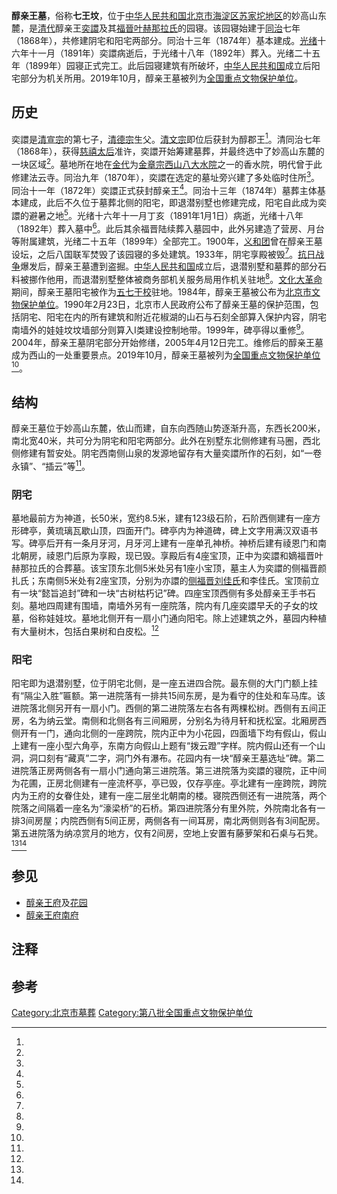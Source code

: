 {{coord|40.08136|116.07829|display=title}}
{{文物保护单位
| 级别 = 全国
| 说明 = 
| 省区市 = 北京市
| 图片 = 
| 名称 = 醇亲王墓
| 编号 = 8-0168-2-001
| 分类 = 古墓葬
| 时代 = [[清朝|清]]
| 所在 = 海淀区
| 登录 = 2019年10月
}}
'''醇亲王墓'''，俗称'''七王坟'''，位于[[中华人民共和国|中华人民共和国]][[北京市|北京市]][[海淀区|海淀区]][[苏家坨地区|苏家坨地区]]的妙高山东麓，是[[清朝|清代]]醇亲王[[奕譞|奕譞]]及其[[醇賢親王嫡妃|福晉]][[叶赫那拉氏|叶赫那拉氏]]的园寝。该园寝始建于[[同治|同治]]七年（1868年），共修建阴宅和阳宅两部分。同治十三年（1874年）基本建成。[[光绪|光绪]]十六年十一月（1891年）奕譞病逝后，于光绪十八年（1892年）葬入。光绪二十五年（1899年）园寝正式完工。此后园寝建筑有所破坏，[[中华人民共和国|中华人民共和国]]成立后阳宅部分为机关所用。2019年10月，醇亲王墓被列为[[全国重点文物保护单位|全国重点文物保护单位]]。

==历史==
{{see also|奕譞}}
奕譞是[[道光帝|清宣宗]]的第七子，[[光绪帝|清德宗]]生父{{r|seven|page=84}}。[[咸丰帝|清文宗]]即位后获封为醇郡王<ref name="four"/>。清同治七年（1868年），获得[[慈禧太后|慈禧太后]]准许，奕譞开始筹建墓葬，并最终选中了妙高山东麓的一块区域<ref name="eleven"/>。墓地所在地在[[金朝|金代]]为[[金章宗|金章宗]][[西山八大水院|西山八大水院]]之一的香水院{{r|one|page=329}}，明代曾于此修建法云寺。同治九年（1870年），奕譞在选定的墓址旁兴建了多处临时住所<ref name="eleven"/>。同治十一年（1872年）奕譞正式获封醇亲王<ref name="five"/>。同治十三年（1874年）墓葬主体基本建成{{r|one|page=329}}，此后不久位于墓葬北侧的阳宅，即退潜别墅也修建完成，阳宅自此成为奕譞的避暑之地<ref name="eleven"/>。光绪十六年十一月丁亥（1891年1月1日）病逝，光绪十八年（1892年）葬入墓中<ref name="six"/>。此后其余福晋陆续葬入墓园中，此外另建造了营房、月台等附属建筑，光绪二十五年（1899年）全部完工。1900年，[[义和团|义和团]]曾在醇亲王墓设坛，之后八国联军焚毁了该园寝的多处建筑{{r|ten|page=137}}。1933年，阴宅享殿被毁<ref name="thirteen"/>。[[中国抗日战争|抗日战争]]爆发后，醇亲王墓遭到盗掘。[[中华人民共和国|中华人民共和国]]成立后，退潜别墅和墓葬的部分石料被挪作他用，而退潜别墅整体被商务部机关服务局用作机关驻地<ref name="eleven"/>。[[文化大革命|文化大革命]]期间，醇亲王墓阳宅被作为[[五七干校|五七干校]]驻地{{r|seven|page=84}}。1984年，醇亲王墓被公布为[[北京市文物保护单位|北京市文物保护单位]]{{r|one|page=329}}。1990年2月23日，北京市人民政府公布了醇亲王墓的保护范围，包括阴宅、阳宅在内的所有建筑和附近花椒湖的山石与石刻全部算入保护内容，阴宅南墙外的娃娃坟坟墙部分则算入Ⅰ类建设控制地带{{r|nine|page=221-224}}。1999年，碑亭得以重修<ref name="thirteen"/>。2004年，醇亲王墓阴宅部分开始修缮{{r|seven|page=84}}，2005年4月12日完工{{r|eight|page=313}}。维修后的醇亲王墓成为西山的一处重要景点{{r|ten|page=138}}。2019年10月，醇亲王墓被列为[[全国重点文物保护单位|全国重点文物保护单位]]<ref name="twelve"/>。
==结构==
醇亲王墓位于妙高山东麓，依山而建，自东向西随山势逐渐升高，东西长200米，南北宽40米，共可分为阴宅和阳宅两部分{{r|one|page=329}}。此外在别墅东北侧修建有马圈，西北侧修建有暂安处。阴宅西南侧山泉的发源地留存有大量奕譞所作的石刻，如“一卷永镇”、“插云”等<ref name="eleven"/>。
===阴宅===
墓地最前方为神道，长50米，宽约8.5米，建有123级石阶，石阶西侧建有一座方形碑亭，黄琉璃瓦歇山顶，四面开门。碑亭内为神道碑，碑上文字用满汉双语书写。碑亭后开有一条月牙河，月牙河上建有一座单孔神桥。神桥后建有祾恩门和南北朝房，祾恩门后原为享殿，现已毁。享殿后有4座宝顶，正中为奕譞和嫡福晋叶赫那拉氏的合葬墓。该宝顶东北侧5米处另有1座小宝顶，墓主人为奕譞的侧福晋颜扎氏；东南侧5米处有2座宝顶，分别为亦譞的[[侧福晋刘佳氏|侧福晋刘佳氏]]和李佳氏。宝顶前立有一块“懿旨追封”碑{{efn|1=字迹未能全部考证出，但是能看出是追封福晋颜扎氏的<ref name="thirteen"/>。}}和一块“古树枯朽记”碑。四座宝顶西侧有多处醇亲王手书石刻。墓地四周建有围墙，南墙外另有一座院落，院内有几座奕譞早夭的子女的坟墓，俗称娃娃坟。墓地北侧开有一扇小门通向阳宅。除上述建筑之外，墓园内种植有大量树木，包括白果树和白皮松。{{r|two|page=542}}{{r|three|page=82-83}}{{r|seven|page=84}}{{r|ten|page=137}}<ref name="thirteen"/>

===阳宅===
阳宅即为退潜别墅，位于阴宅北侧，是一座五进四合院。最东侧的大门门额上挂有“隔尘入胜”匾额。第一进院落有一排共15间东房，是为看守的住处和车马库。该进院落北侧另开有一扇小门。西侧的第二进院落左右各有两棵松树。西侧有五间正房，名为纳云堂。南侧和北侧各有三间厢房，分别名为待月轩和抚松室。北厢房西侧开有一门，通向北侧的一座跨院，院内正中为小花园，四面墙下均有假山，假山上建有一座小型六角亭，东南方向假山上题有“拨云蹬”字样。院内假山还有一个山洞，洞口刻有“藏真”二字，洞门外有瀑布。花园内有一块“醇亲王墓选址”碑。第二进院落正房两侧各有一扇小门通向第三进院落。第三进院落为奕譞的寝院，正中间为花圃，正房北侧建有一座流杯亭，亭已毁，仅存亭座。亭北建有一座跨院，跨院内为王府的女眷住处，建有一座二层坐北朝南的楼。寝院西侧还有一进院落，两个院落之间隔着一座名为“濠梁桥”的石桥。第四进院落分有里外院，外院南北各有一排3间房屋；内院西侧有5间正房，两侧各有一间耳房，南北两侧则各有3间配房。第五进院落为纳凉赏月的地方，仅有2间房，空地上安置有藤萝架和石桌与石凳。{{r|two|page=542}}{{r|three|page=82-83}}{{r|seven|page=84}}<ref name="eleven"/><ref name="thirteen"/>
==参见==
*[[醇亲王府|醇亲王府]]及[[北京宋庆龄故居|花园]]
*[[醇亲王府南府|醇亲王府南府]]
==注释==
{{notelist}}
==参考==
{{reflist|30em|refs=
<ref name="one">{{cite book | author = 田建春主编 | title = 北京市海淀区地名志 | location = 北京 | publisher = 北京出版社 | date = 1992-09-01 | page = 559 | ISBN = 7-200-01890-2 | accessdate = 2015-01-28 | quote = }}</ref>
<ref name="two">{{cite book | author = 北京市海淀区地方志编纂委员会编 | title = 北京市海淀区志 | location = 北京 | publisher = 北京出版社 | date = 2004-04-01 | page = 1063 | ISBN = 7-200-05091-1 | accessdate = 2015-01-28 | quote = }}</ref>
<ref name="three">{{cite book | editors = 张明义 等 主编；北京市地方志编纂委员会 编；李燕秋 卷主编 | title = 北京志·建筑卷·建筑志 | location = 北京 | publisher = 北京出版社 | date = 2003-09-01 | page =1014 | ISBN = 7-200-04939-5 | accessdate = 2015-01-28 | quote = }}</ref>
<ref name="four">清·赵尔巽《清史稿·卷二百二十一·列传八》：醇贤亲王奕譞，宣宗第七子。文宗即位，封为醇郡王。</ref>
<ref name="five">清·赵尔巽《清史稿·卷二百二十一·列传八》：（同治）十一年，进封醇亲王。</ref>
<ref name="six">清·赵尔巽《清史稿·卷二百二十一·列传八》：（光绪十六年）十一月，王疾作，上亲诣视疾。丁亥，王薨，年五十一。……（光绪）十八年，葬京师西山妙高峰。</ref>
<ref name="seven">{{Cite book | editor = 段柄仁主编；《北京文物百科全书》编辑部编 | title = 北京文物百科全书 | location = 北京 | publisher = 京华出版社 | date = 2007-03-01 | pages =304 | ISBN = 7-80724-339-2 | accessdate = 2019-02-28 | quote = }}</ref>
<ref name="eight">{{Cite book | editor = 《北京海淀年鉴》编纂委员会编 | title = 北京海淀年鉴 2006 | location = 北京 | publisher = 中央文献出版社 | date = 2006-12-01 | pages =453 | ISBN =7-5073-2233-5 | accessdate = 2019-02-28 | quote = }}</ref>
<ref name="nine">{{Cite book | editor = 北京市文物事业管理局编 | title = 文物工作手册 | location = 北京 | publisher = 北京燕山出版社 | date = 1990-09-01 | pages =608 | ISBN =7-5402-0245-9 | accessdate = 2019-02-28 | quote = }}</ref>
<ref name="ten">{{Cite book | editor = 韩扬主编 | title = 陵墓 | location = 北京 | publisher = 北京美术摄影出版社 | date = 2014-09-01 | pages =152 | ISBN =978-7-80501-687-0 | accessdate = 2019-02-28 | quote = }}</ref>
<ref name="eleven">{{cite journal zh |author = 贾珺，马之野 |date=2012 |title=北京西郊退潜别墅 |journal=建筑史 |volume=1 |issue= |pages=46-47 |id= |url= |accessdate=2020-01-28 |quote= }}</ref>
<ref name="twelve">{{cite news |language = zh-cn |url = http://www.gov.cn/zhengce/content/2019-10/16/content_5440577.htm |title = 国务院关于核定并公布第八批全国重点文物保护单位的通知 |publisher = 中华人民共和国中央人民政府 |date = 2019-10-16 |accessdate = 2020-02-01 |archive-url = https://web.archive.org/web/20191016134146/http://www.gov.cn/zhengce/content/2019-10/16/content_5440577.htm |archive-date = 2019-10-16 |dead-url = no }}</ref>
<ref name="thirteen">{{cite journal zh |author =王晓军 |date=2008 |title=醇亲王墓考 |journal=北京文博 |volume=3 |issue= |pages=87-92 |id= |url= |accessdate=2020-01-28 |quote= }}</ref>
}}
{{北京全国重点文物保护单位}}
[[Category:北京市墓葬|Category:北京市墓葬]]
[[Category:第八批全国重点文物保护单位|Category:第八批全国重点文物保护单位]]